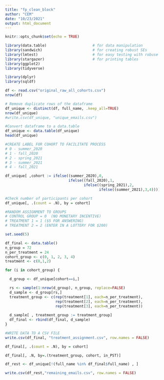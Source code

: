 ```yaml
---
title: "fp_clean_block"
author: "CEM"
date: "10/23/2021"
output: html_document
---
```


```r
knitr::opts_chunk$set(echo = TRUE)
```

```r
library(data.table)                     # for data manipulation 
library(sandwich)                       # for creating robust SEs 
library(lmtest)                         # for easy testing with robuse SEs
library(stargazer)                      # for printing tables 
library(ggplot2)
library(tidyverse)

library(dplyr)
library(sqldf)

```

```r
df <- read.csv("original_raw_all_cohorts.csv")
nrow(df)
```


```r
# Remove duplicate rows of the dataframe
df_unique <- distinct(df, full_name, .keep_all=TRUE)
nrow(df_unique)
#write.csv(df_unique, "unique_emails.csv")
```

```r
#Convert dataframe to a data.table
df_unique <- data.table(df_unique)
head(df_unique)
```


```r
#CREATE LABEL FOR COHORT TO FACILITATE PROCESS
# 0 - summer_2020
# 1 - fall_2020
# 2 - spring_2021
# 3 - summer_2021
# 4 - fall_2021

df_unique[ ,cohort := ifelse((summer_2020),0,
                             ifelse((fall_2020),1,
                                    ifelse((spring_2021),2,
                                           ifelse((summer_2021),3,4))))]
```


```r
#Check number of participants per cohort
df_unique[, .(count = .N), by = cohort]
```


```r
#RANDOM ASSIGNMENT TO GROUPS
# CONTROL GROUP = 0  (NO MONETARY INCENTIVE)
# TREATMENT 1 = 1 ($5 FOR ANSWERING)
# TREATMENT 2 = 2 (ENTER IN A LOTTERY FOR $200)

set.seed(5)

df_final <- data.table()
n_group = 72
n_per_treatment = 24
cohort_group <- c(0, 1, 2, 3, 4)
treatment <- c(0,1,2)

for (i in cohort_group) {

  d_group <- df_unique[cohort==i,]

  rs <- sample(1:nrow(d_group), n_group, replace=FALSE)
  d_sample <- d_group[rs,]
  treatment_group <- c(rep(treatment[1], each=n_per_treatment),
                       rep(treatment[2], each=n_per_treatment),
                       rep(treatment[3], each=n_per_treatment))
  
  d_sample[ , treatment_group := treatment_group]
  df_final <- rbind(df_final, d_sample)
}


```

```r
#WRITE DATA TO A CSV FILE
write.csv(df_final, "treatment_assignment.csv", row.names = FALSE)

```

```r
df_final[, .(count = .N), by = cohort]
```


```r
df_final[, .N, by=.(treatment_group, cohort, in_PST)]
```


```r
df_rest <- df_unique[!(full_name %in% df_final$full_name) , ]
```

```r
write.csv(df_rest,"remaining_emails.csv", row.names = FALSE)
```









